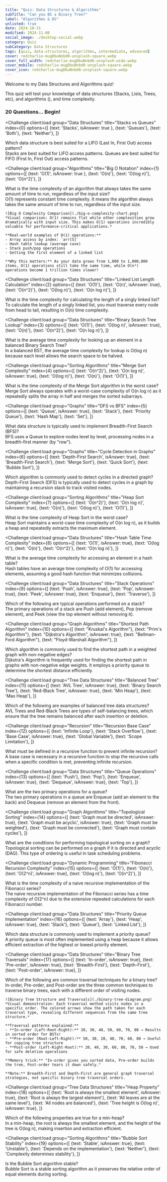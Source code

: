 ```yaml
---
title: "Quiz: Data Structures & Algorithms"
subTitle: "Can you BS a Binary Tree?"
label: "Algorithms & DS"
unlisted: true
date: 2024-10-31
modified: 2024-11-08
social_image: ./desktop-social.webp
category: Quiz
subCategory: Data Structures
tags: [quiz, data-structures, algorithms, intermediate, advanced]
cover: redcharlie-mugDbuNnbd0-unsplash-square.webp
cover_full_width: redcharlie-mugDbuNnbd0-unsplash-wide.webp
cover_mobile: redcharlie-mugDbuNnbd0-unsplash-square.webp
cover_icon: redcharlie-mugDbuNnbd0-unsplash-square.webp
---
```



<section class="inset">
  Welcome to my Data Structures and Algorithms quiz!
</section>

This quiz will test your knowledge of data structures (Stacks, Lists, Trees, etc), and algorithms (), and time complexity.

### 20 Questions... Begin!

<QuizUI>

<Challenge
  client:load
  group="Data Structures"
  title="Stacks vs Queues"
  index={0}
  options={[
    {text: 'Stacks', isAnswer: true },
    {text: 'Queues'},
    {text: 'Both'},
    {text: 'Neither'},
  ]}
>

  <slot name="question">
  <div className="question">
    Which data structure is best suited for a LIFO (Last In, First Out) access pattern?
  </div>
  </slot>

  <slot name='hints'>
  </slot>

  <slot name='explanation'>
  <div className="explanation">
    Stacks are best suited for LIFO access patterns. Queues are best suited for FIFO (First In, First Out) access patterns.
  </div>
  </slot>

</Challenge>

<Challenge
  client:load
  group="Algorithms"
  title="Big O Notation"
  index={1}
  options={[
    {text: 'O(1)', isAnswer: true },
    {text: 'O(n)'},
    {text: 'O(log n)'},
    {text: 'O(n^2)'},
  ]}
>

  <slot name="question">
  <div className="question">
    What is the time complexity of an algorithm that always takes the same amount of time to run, regardless of the input size?
  </div>
  </slot>

  <slot name='hints'>
  </slot>

  <slot name='explanation'>
  <div className="explanation">
    O(1) represents constant time complexity. It means the algorithm always takes the same amount of time to run, regardless of the input size.

    ![Big O Complexity Comparison](./big-o-complexity-chart.png)
    *Visual comparison: O(1) remains flat while other complexities grow dramatically with input size. This makes O(1) operations incredibly valuable for performance-critical applications.*

    **Real-world examples of O(1) operations:**
    - Array access by index: `arr[5]`
    - Hash table lookup (average case)
    - Stack push/pop operations
    - Getting the first element of a linked list

    **Why this matters:** As your data grows from 1,000 to 1,000,000 items, O(1) operations still take the same time, while O(n²) operations become 1 trillion times slower!
  </div>
  </slot>

</Challenge>

<Challenge
  client:load
  group="Data Structures"
  title="Linked List Length Calculation"
  index={2}
  options={[
    {text: 'O(1)'},
    {text: 'O(n)', isAnswer: true},
    {text: 'O(n^2)'},
    {text: 'O(log n)'},
    {text: 'O(n log n)'},
  ]}
>

  <slot name="question">
  <div className="question">
    What is the time complexity for calculating the length of a singly linked list?
  </div>
  </slot>

  <slot name='hints'>
  </slot>

  <slot name='explanation'>
  <div className="explanation">
    To calculate the length of a singly linked list, you must traverse every node from head to tail, resulting in O(n) time complexity.
  </div>
  </slot>

</Challenge>

<Challenge
  client:load
  group="Data Structures"
  title="Binary Search Tree Lookup"
  index={3}
  options={[
    {text: 'O(1)'},
    {text: 'O(log n)', isAnswer: true},
    {text: 'O(n)'},
    {text: 'O(n^2)'},
    {text: 'O(n log n)'},
  ]}
>

  <slot name="question">
  <div className="question">
    What is the average time complexity for looking up an element in a balanced Binary Search Tree?
  </div>
  </slot>

  <slot name='hints'>
  </slot>

  <slot name='explanation'>
  <div className="explanation">
    In a balanced BST, the average time complexity for lookup is O(log n) because each level allows the search space to be halved.
  </div>
  </slot>

</Challenge>

<Challenge
  client:load
  group="Sorting Algorithms"
  title="Merge Sort Complexity"
  index={4}
  options={[
    {text: 'O(n^2)'},
    {text: 'O(n log n)', isAnswer: true},
    {text: 'O(log n)'},
    {text: 'O(n)'},
    {text: 'O(1)'},
  ]}
>

  <slot name="question">
  <div className="question">
    What is the time complexity of the Merge Sort algorithm in the worst case?
  </div>
  </slot>

  <slot name='hints'>
  </slot>

  <slot name='explanation'>
  <div className="explanation">
    Merge Sort always operates with a worst-case complexity of O(n log n) as it repeatedly splits the array in half and merges the sorted subarrays.
  </div>
  </slot>

</Challenge>

<Challenge
  client:load
  group="Graphs"
  title="DFS vs BFS"
  index={5}
  options={[
    {text: 'Queue', isAnswer: true},
    {text: 'Stack'},
    {text: 'Priority Queue'},
    {text: 'Hash Map'},
    {text: 'Set'},
  ]}
>

  <slot name="question">
  <div className="question">
    What data structure is typically used to implement Breadth-First Search (BFS)?
  </div>
  </slot>

  <slot name='hints'>
  </slot>

  <slot name='explanation'>
  <div className="explanation">
    BFS uses a Queue to explore nodes level by level, processing nodes in a breadth-first manner (by "row").
  </div>
  </slot>

</Challenge>

<Challenge
  client:load
  group="Graphs"
  title="Cycle Detection in Graphs"
  index={6}
  options={[
    {text: 'Depth-First Search', isAnswer: true},
    {text: 'Breadth-First Search'},
    {text: 'Merge Sort'},
    {text: 'Quick Sort'},
    {text: 'Bubble Sort'},
  ]}
>

  <slot name="question">
  <div className="question">
    Which algorithm is commonly used to detect cycles in a directed graph?
  </div>
  </slot>

  <slot name='hints'>
  </slot>

  <slot name='explanation'>
  <div className="explanation">
    Depth-First Search (DFS) is typically used to detect cycles in a graph by maintaining a recursion stack to track visited nodes.
  </div>
  </slot>

</Challenge>

<Challenge
  client:load
  group="Sorting Algorithms"
  title="Heap Sort Complexity"
  index={7}
  options={[
    {text: 'O(n^2)'},
    {text: 'O(n log n)', isAnswer: true},
    {text: 'O(n)'},
    {text: 'O(log n)'},
    {text: 'O(1)'},
  ]}
>

  <slot name="question">
  <div className="question">
    What is the time complexity of Heap Sort in the worst case?
  </div>
  </slot>

  <slot name='hints'>
  </slot>

  <slot name='explanation'>
  <div className="explanation">
    Heap Sort maintains a worst-case time complexity of O(n log n), as it builds a heap and repeatedly extracts the maximum element.
  </div>
  </slot>

</Challenge>

<Challenge
  client:load
  group="Data Structures"
  title="Hash Table Time Complexity"
  index={8}
  options={[
    {text: 'O(1)', isAnswer: true},
    {text: 'O(log n)'},
    {text: 'O(n)'},
    {text: 'O(n^2)'},
    {text: 'O(n log n)'},
  ]}
>

  <slot name="question">
  <div className="question">
    What is the average time complexity for accessing an element in a hash table?
  </div>
  </slot>

  <slot name='hints'>
  </slot>

  <slot name='explanation'>
  <div className="explanation">
    Hash tables have an average time complexity of O(1) for accessing elements, assuming a good hash function that minimizes collisions.
  </div>
  </slot>

</Challenge>

<Challenge
  client:load
  group="Data Structures"
  title="Stack Operations"
  index={9}
  options={[
    {text: 'Push', isAnswer: true},
    {text: 'Pop', isAnswer: true},
    {text: 'Peek', isAnswer: true},
    {text: 'Enqueue'},
    {text: 'Traverse'},
  ]}
>

  <slot name="question">
  <div className="question">
    Which of the following are typical operations performed on a stack?
  </div>
  </slot>

  <slot name='hints'>
  </slot>

  <slot name='explanation'>
  <div className="explanation">
    The primary operations of a stack are Push (add element), Pop (remove element), and Peek (view the top element without removing it).
  </div>
  </slot>

</Challenge>

<Challenge
  client:load
  group="Graph Algorithms"
  title="Shortest Path Algorithm"
  index={10}
  options={[
    {text: "Kruskal's Algorithm"},
    {text: "Prim's Algorithm"},
    {text: "Dijkstra's Algorithm", isAnswer: true},
    {text: "Bellman-Ford Algorithm"},
    {text: "Floyd-Warshall Algorithm"},
  ]}
>

  <slot name="question">
  <div className="question">
    Which algorithm is commonly used to find the shortest path in a weighted graph with non-negative edges?
  </div>
  </slot>

  <slot name='hints'>
  </slot>

  <slot name='explanation'>
  <div className="explanation">
    Dijkstra's Algorithm is frequently used for finding the shortest path in graphs with non-negative edge weights. It employs a priority queue to determine the shortest distance efficiently.
  </div>
  </slot>

</Challenge>

<Challenge
  client:load
  group="Tree Data Structures"
  title="Balanced Tree"
  index={11}
  options={[
    {text: 'AVL Tree', isAnswer: true},
    {text: 'Binary Search Tree'},
    {text: 'Red-Black Tree', isAnswer: true},
    {text: 'Min Heap'},
    {text: 'Max Heap'},
  ]}
>

  <slot name="question">
  <div className="question">
    Which of the following are examples of balanced tree data structures?
  </div>
  </slot>

  <slot name='hints'>
  </slot>

  <slot name='explanation'>
  <div className="explanation">
    AVL Trees and Red-Black Trees are types of self-balancing trees, which ensure that the tree remains balanced after each insertion or deletion.
  </div>
  </slot>

</Challenge>

<Challenge
  client:load
  group="Recursion"
  title="Recursion Base Case"
  index={12}
  options={[
    {text: 'Infinite Loop'},
    {text: 'Stack Overflow'},
    {text: 'Base Case', isAnswer: true},
    {text: 'Global Variable'},
    {text: 'Scope Limitation'},
  ]}
>

  <slot name="question">
  <div className="question">
    What must be defined in a recursive function to prevent infinite recursion?
  </div>
  </slot>

  <slot name='hints'>
  </slot>

  <slot name='explanation'>
  <div className="explanation">
    A base case is necessary in a recursive function to stop the recursive calls when a specific condition is met, preventing infinite recursion.
  </div>
  </slot>

</Challenge>

<Challenge
  client:load
  group="Data Structures"
  title="Queue Operations"
  index={13}
  options={[
    {text: 'Push'},
    {text: 'Pop'},
    {text: 'Enqueue', isAnswer: true},
    {text: 'Dequeue', isAnswer: true},
    {text: 'Top'},
  ]}
>

  <slot name="question">
  <div className="question">
    What are the two primary operations for a queue?
  </div>
  </slot>

  <slot name='hints'>
  </slot>

  <slot name='explanation'>
  <div className="explanation">
    The two primary operations in a queue are Enqueue (add an element to the back) and Dequeue (remove an element from the front).
  </div>
  </slot>

</Challenge>

<Challenge
  client:load
  group="Graph Algorithms"
  title="Topological Sorting"
  index={14}
  options={[
    {text: 'Graph must be directed', isAnswer: true},
    {text: 'Graph must be acyclic', isAnswer: true},
    {text: 'Graph must be weighted'},
    {text: 'Graph must be connected'},
    {text: 'Graph must contain cycles'},
  ]}
>

  <slot name="question">
  <div className="question">
    What are the conditions for performing topological sorting on a graph?
  </div>
  </slot>

  <slot name='hints'>
  </slot>

  <slot name='explanation'>
  <div className="explanation">
    Topological sorting can be performed on a graph if it is directed and acyclic (DAG). This type of ordering is useful in task scheduling problems.
  </div>
  </slot>

</Challenge>

<Challenge
  client:load
  group="Dynamic Programming"
  title="Fibonacci Recursion Complexity"
  index={15}
  options={[
    {text: 'O(1)'},
    {text: 'O(n)'},
    {text: 'O(2^n)', isAnswer: true},
    {text: 'O(log n)'},
    {text: 'O(n^2)'},
  ]}
>

  <slot name="question">
  <div className="question">
    What is the time complexity of a naive recursive implementation of the Fibonacci series?
  </div>
  </slot>

  <slot name='hints'>
  </slot>

  <slot name='explanation'>
  <div className="explanation">
    The naive recursive implementation of the Fibonacci series has a time complexity of O(2^n) due to the extensive repeated calculations for each Fibonacci number.
  </div>
  </slot>

</Challenge>

<Challenge
  client:load
  group="Data Structures"
  title="Priority Queue Implementation"
  index={16}
  options={[
    {text: 'Array'},
    {text: 'Heap', isAnswer: true},
    {text: 'Stack'},
    {text: 'Queue'},
    {text: 'Linked List'},
  ]}
>

  <slot name="question">
  <div className="question">
    Which data structure is commonly used to implement a priority queue?
  </div>
  </slot>

  <slot name='hints'>
  </slot>

  <slot name='explanation'>
  <div className="explanation">
    A priority queue is most often implemented using a heap because it allows efficient extraction of the highest or lowest priority element.
  </div>
  </slot>

</Challenge>

<Challenge
  client:load
  group="Data Structures"
  title="Binary Tree Traversals"
  index={17}
  options={[
    {text: 'In-order', isAnswer: true},
    {text: 'Pre-order', isAnswer: true},
    {text: 'Breadth-First'},
    {text: 'Depth-First'},
    {text: 'Post-order', isAnswer: true},
  ]}
>

  <slot name="question">
  <div className="question">
    Which of the following are common traversal techniques for a binary tree?
  </div>
  </slot>

  <slot name='hints'>
  </slot>

  <slot name='explanation'>
  <div className="explanation">
    In-order, Pre-order, and Post-order are the three common techniques to traverse binary trees, each with a different order of visiting nodes.

    ![Binary Tree Structure and Traversals](./binary-tree-diagram.png)
    *Visual demonstration: Each traversal method visits nodes in a specific order. The colored arrows show the path taken for each traversal type, revealing different sequences from the same tree structure.*

    **Traversal patterns explained:**
    - **In-order (Left-Root-Right):** 20, 30, 40, 50, 60, 70, 80 → Results in sorted order for BSTs!
    - **Pre-order (Root-Left-Right):** 50, 30, 20, 40, 70, 60, 80 → Useful for copying tree structure
    - **Post-order (Left-Right-Root):** 20, 40, 30, 60, 80, 70, 50 → Used for safe deletion operations

    **Memory trick:** "In-order gives you sorted data, Pre-order builds the tree, Post-order tears it down safely."

    **Note:** Breadth-First and Depth-First are general graph traversal strategies, not specific binary tree traversal orders.
  </div>
  </slot>

</Challenge>

<Challenge
  client:load
  group="Tree Data Structures"
  title="Heap Property"
  index={18}
  options={[
    {text: 'Root is always the smallest element', isAnswer: true},
    {text: 'Root is always the largest element'},
    {text: 'All leaves are at the same level'},
    {text: 'All nodes are balanced'},
    {text: 'Tree height is O(log n)', isAnswer: true},
  ]}
>

  <slot name="question">
  <div className="question">
    Which of the following properties are true for a min-heap?
  </div>
  </slot>

  <slot name='hints'>
  </slot>

  <slot name='explanation'>
  <div className="explanation">
    In a min-heap, the root is always the smallest element, and the height of the tree is O(log n), making insertion and extraction efficient.
  </div>
  </slot>

</Challenge>

<Challenge
  client:load
  group="Sorting Algorithms"
  title="Bubble Sort Stability"
  index={19}
  options={[
    {text: 'Stable', isAnswer: true},
    {text: 'Unstable'},
    {text: 'Depends on the implementation'},
    {text: 'Neither'},
    {text: 'Complexity determines stability'},
  ]}
>

  <slot name="question">
  <div className="question">
    Is the Bubble Sort algorithm stable?
  </div>
  </slot>

  <slot name='hints'>
  </slot>

  <slot name='explanation'>
  <div className="explanation">
    Bubble Sort is a stable sorting algorithm as it preserves the relative order of equal elements during sorting.
  </div>
  </slot>

</Challenge>

</QuizUI>